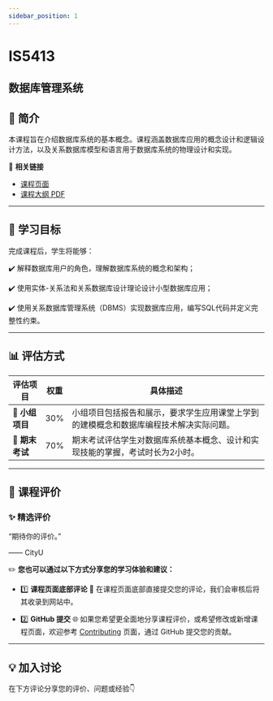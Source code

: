 ```yaml
---
sidebar_position: 1
---
```


# IS5413
## 数据库管理系统

## **📘 简介**
本课程旨在介绍数据库系统的基本概念。课程涵盖数据库应用的概念设计和逻辑设计方法，以及关系数据库模型和语言用于数据库系统的物理设计和实现。

🔗 **相关链接**
- [课程页面](https://www.cityu.edu.hk/catalogue/pg/202425/course/IS5413.htm)
- [课程大纲 PDF](https://www.cityu.edu.hk/catalogue/pg/202425/course/IS5413.pdf)

---

## **🎯 学习目标**

完成课程后，学生将能够：

✔️ 解释数据库用户的角色，理解数据库系统的概念和架构；

✔️ 使用实体-关系法和关系数据库设计理论设计小型数据库应用；

✔️ 使用关系数据库管理系统（DBMS）实现数据库应用，编写SQL代码并定义完整性约束。

---

## **📊 评估方式**

| **评估项目**          | **权重** | **具体描述**                                                                                       |
|----------------------|---------|---------------------------------------------------------------------------------------------------|
| **📄 小组项目**       | 30%     | 小组项目包括报告和展示，要求学生应用课堂上学到的建模概念和数据库编程技术解决实际问题。           |
| **📝 期末考试**       | 70%     | 期末考试评估学生对数据库系统基本概念、设计和实现技能的掌握，考试时长为2小时。                   |

---

## **💬 课程评价**

### ✨ **精选评价**
<div className={commentStyles.commentBox}>
    <p className={commentStyles.commentText}>
        “期待你的评价。”
    </p>
    <p className={commentStyles.commentAuthor}>—— CityU</p>
</div>

✏️ **您也可以通过以下方式分享您的学习体验和建议：**

- 1️⃣ **课程页面底部评论**
💬 在课程页面底部直接提交您的评论，我们会审核后将其收录到网站中。

- 2️⃣ **GitHub 提交**
🌐 如果您希望更全面地分享课程评价，或希望修改或新增课程页面，欢迎参考 [Contributing](/contributing) 页面，通过 GitHub 提交您的贡献。


---

## **💡 加入讨论**

在下方评论分享您的评价、问题或经验👇
<Utterances />
